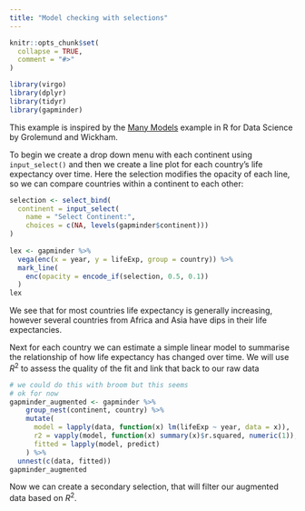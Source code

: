 ```yaml
---
title: "Model checking with selections"
---
```


```r
knitr::opts_chunk$set(
  collapse = TRUE,
  comment = "#>"
)
```

```r
library(virgo)
library(dplyr)
library(tidyr)
library(gapminder)
```

This example is inspired by the [Many Models](https://r4ds.had.co.nz/many-models.html#gapminder) example in R for Data Science by Grolemund and Wickham.

To begin we create a drop down menu with each continent
using `input_select()` and then we create a line plot for each country's life expectancy over time. Here the selection modifies
the opacity of each line, so we can compare countries within a continent to each other:
```r
selection <- select_bind(
  continent = input_select(
    name = "Select Continent:",
    choices = c(NA, levels(gapminder$continent)))
)
  
lex <- gapminder %>% 
  vega(enc(x = year, y = lifeExp, group = country)) %>% 
  mark_line(
    enc(opacity = encode_if(selection, 0.5, 0.1))
  )
lex 
```

We see that for most countries life expectancy is generally increasing, however several countries from Africa and Asia have dips in their life expectancies. 

Next for each country we can estimate a simple linear model to summarise the relationship of how life expectancy has changed over time. We will use $R^2$ to assess the quality of the fit
and link that back to our raw data

```r
# we could do this with broom but this seems
# ok for now
gapminder_augmented <- gapminder %>% 
    group_nest(continent, country) %>% 
    mutate(
      model = lapply(data, function(x) lm(lifeExp ~ year, data = x)),
      r2 = vapply(model, function(x) summary(x)$r.squared, numeric(1)),
      fitted = lapply(model, predict)
    ) %>% 
  unnest(c(data, fitted))
gapminder_augmented
```

Now we can create a secondary selection, that will filter our augmented data based on $R^2$.



